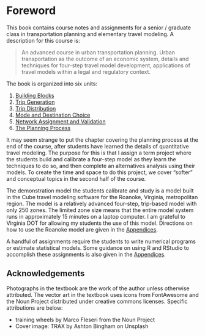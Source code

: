 # Foreword {.unnumbered}

This book contains course notes and assignments for a senior / graduate class in
transportation planning and elementary travel modeling. A description for this course
is:

> An advanced course in urban transportation planning. Urban transportation as
the outcome of an economic system, details and techniques for four-step travel
model development, applications of travel models within a legal and regulatory
context.

The book is organized into six units:

  1. [Building Blocks](#chap-blocks)
  2. [Trip Generation](#chap-tripgen)
  3. [Trip Distribution](#chap-distribution)
  4. [Mode and Destination Choice](#chap-modechoice)
  5. [Network Assignment and Validation](#chap-assignment)
  6. [The Planning Process](#chap-process)
  
It may seem strange to put the chapter covering the planning process at the end
of the course, after students have learned the details of quantitative travel
modeling. The purpose for this is that I assign a term project where the
students build and calibrate a four-step model as they learn the techniques to do
so, and then complete an alternatives analysis using their models. To create
the time and space to do this project, we cover "softer" and conceptual topics
in the second half of the course.

The demonstration model the students calibrate and study is a model built in the
Cube travel modeling software for the Roanoke, Virginia, metropolitan region.
The model is a relatively advanced four-step, trip-based model with only 250
zones. The limited zone size means that the entire model system runs in
approximately 15 minutes on a laptop computer. I am grateful to Virginia DOT for
allowing my students the use of this model. Directions on how to use the Roanoke
model are given in the [Appendices](#app-demomodel).

A handful of assignments require the students to write numerical programs or
estimate statistical models. Some guidance on using R and RStudio to accomplish
these assignments is also given in the [Appendices](#app-rstudio).

## Acknowledgements {.unnumbered}
Photographs in the textbook are the work of the author unless otherwise attributed.
The vector art in the textbook uses icons from FontAwesome and the Noun Project
distributed under creative commons licenses. Specific attributions are below:

  - training wheels by Marco Fleseri from the Noun Project
  - Cover image: TRAX by Ashton Bingham on Unsplash